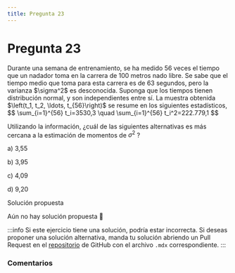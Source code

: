 ```yaml
---
title: Pregunta 23
---
```



# Pregunta 23

<div className="exercise">
Durante una semana de entrenamiento, se ha medido 56 veces el tiempo que un nadador toma en la carrera de 100 metros nado libre. Se sabe que el tiempo medio que toma para esta carrera es de 63 segundos, pero la varianza $\sigma^2$ es desconocida. Suponga que los tiempos tienen distribución normal, y son independientes entre sí. La muestra obtenida $\left(t_1, t_2, \ldots, t_{56}\right)$ se resume en los siguientes estadísticos,
$$
\sum_{i=1}^{56} t_i=3530,3 \quad \sum_{i=1}^{56} t_i^2=222.779,1
$$

Utilizando la información, ¿cuál de las siguientes alternativas es más cercana a la estimación de momentos de $\sigma^2$ ?

a) 3,55

b) 3,95

c) 4,09

d) 9,20
</div>

<MDXDetails>
<summary>Solución propuesta</summary>

Aún no hay solución propuesta 🥲

:::info 
Si este ejercicio tiene una solución, podría estar incorrecta. Si deseas proponer una solución alternativa, manda tu solución abriendo
un Pull Request en el [repositorio](https://github.com/crow-rojas/apuntes-fundamentals/pulls) de GitHub con el archivo
`.mdx` correspondiente. 
:::

</MDXDetails>

### Comentarios

<Disqus
  url="https://crow-rojas.github.io/apuntes-fundamentals/docs/mathematics/probability-and-statistics/exercises/2018-1/p23"
  identifier="docs/mathematics/probability-and-statistics/exercises/2018-1/p23"
  title="2018-1 Probabilidades y Estadística - Pregunta 23"
/>
